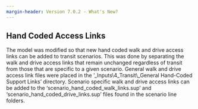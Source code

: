 ```yaml
---
margin-header: Version 7.0.2 - What's New?
---
```


## Hand Coded Access Links
The model was modified so that new hand coded walk and drive access links can be added to transit scenarios. This was done by separating the walk and drive access links that remain unchanged regardless of transit from those that are specific to a given scenario. General walk and drive access link files were placed in the '_Inputs\\4_Transit\\_General Hand-Coded Support Links' directory. Scenario specific walk and drive access links can be added to the 'scenario_hand_coded_walk_links.sup' and 'scenario_hand_coded_drive_links.sup' files found in the scenario line folders.

